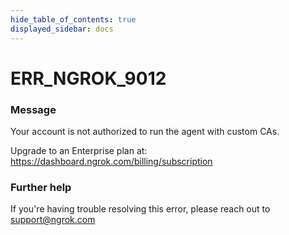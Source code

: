 ```yaml
---
hide_table_of_contents: true
displayed_sidebar: docs
---
```



# ERR_NGROK_9012

### Message

Your account is not authorized to run the agent with custom CAs.

Upgrade to an Enterprise plan at: https://dashboard.ngrok.com/billing/subscription

### Further help

If you're having trouble resolving this error, please reach out to [support@ngrok.com](mailto:support@ngrok.com?subject=Help%20with%20ERR_NGROK_9012)

<ErrorDetails error="err_ngrok_9012" />
